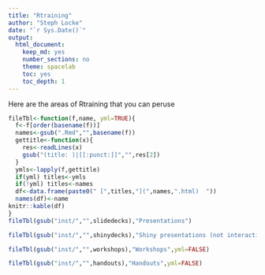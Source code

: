 ```yaml
---
title: "Rtraining"
author: "Steph Locke"
date: "`r Sys.Date()`"
output: 
  html_document: 
    keep_md: yes
    number_sections: no
    theme: spacelab
    toc: yes
    toc_depth: 1
---
```


Here are the areas of Rtraining that you can peruse

```r
fileTbl<-function(f,name, yml=TRUE){
  f<-f[order(basename(f))]
  names<-gsub(".Rmd","",basename(f))
  gettitle<-function(x){
    res<-readLines(x)
    gsub("(title: )|[[:punct:]]","",res[2])
  }
  ymls<-lapply(f,gettitle)
  if(yml) titles<-ymls
  if(!yml) titles<-names
  df<-data.frame(paste0(" [",titles,"](",names,".html)  "))
  names(df)<-name
knitr::kable(df)
}
fileTbl(gsub("inst/","",slidedecks),"Presentations")
```

```r
fileTbl(gsub("inst/","",shinydecks),"Shiny presentations (not interactive)")
```

```r
fileTbl(gsub("inst/","",workshops),"Workshops",yml=FALSE)
```

```r
fileTbl(gsub("inst/","",handouts),"Handouts",yml=FALSE)
```